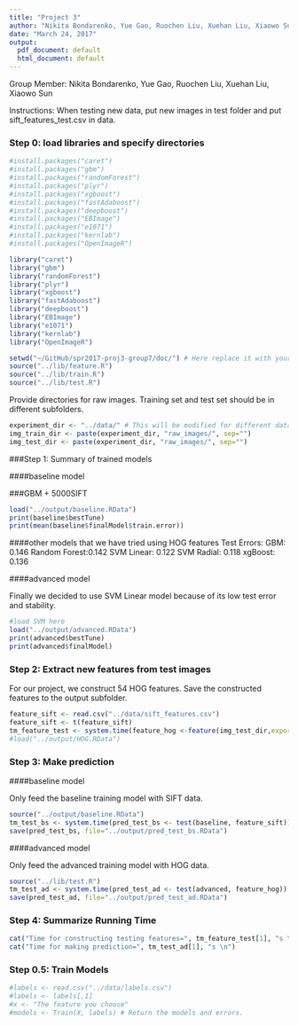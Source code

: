 ---
title: "Project 3"
author: "Nikita Bondarenko, Yue Gao, Ruochen Liu, Xuehan Liu, Xiaowo Sun"
date: "March 24, 2017"
output:
  pdf_document: default
  html_document: default
---

Group Member:
Nikita Bondarenko, Yue Gao, Ruochen Liu, Xuehan Liu, Xiaowo Sun

Instructions: When testing new data, put new images in test folder and put sift_features_test.csv in data.

### Step 0: load libraries and specify directories
```{r}
#install.packages("caret")
#install.packages("gbm")
#install.packages("randomForest")
#install.packages("plyr")
#install.packages("xgboost")
#install.packages("fastAdaboost")
#install.packages("deepboost")
#install.packages("EBImage")
#install.packages("e1071")
#install.packages("kernlab")
#install.packages("OpenImageR")

library("caret")
library("gbm")
library("randomForest")
library("plyr")
library("xgboost")
library("fastAdaboost")
library("deepboost")
library("EBImage")
library("e1071")
library("kernlab")
library("OpenImageR")
```


```{r wkdir, eval=FALSE}
setwd("~/GitHub/spr2017-proj3-group7/doc/") # Here replace it with your own path or manually set it in RStudio to where this rmd file is located.
source("../lib/feature.R")
source("../lib/train.R")
source("../lib/test.R")
```

Provide directories for raw images. Training set and test set should be in different subfolders. 
```{r}
experiment_dir <- "../data/" # This will be modified for different data sets.
img_train_dir <- paste(experiment_dir, "raw_images/", sep="")
img_test_dir <- paste(experiment_dir, "raw_images/", sep="")
```

###Step 1: Summary of trained models

####baseline model

###GBM + 5000SIFT
```{r}
load("../output/baseline.RData")
print(baseline$bestTune)
print(mean(baseline$finalModel$train.error))
```

####other models that we have tried using HOG features
Test Errors:
GBM: 0.146
Random Forest:0.142
SVM Linear: 0.122
SVM Radial: 0.118
xgBoost: 0.136

####advanced model

Finally we decided to use SVM Linear model because of its low test error and stability.
```{r}
#load SVM here
load("../output/advanced.RData")
print(advanced$bestTune)
print(advanced$finalModel)
```

### Step 2: Extract new features from test images

For our project, we construct 54 HOG features. Save the constructed features to the output subfolder.
```{r}
feature_sift <- read.csv("../data/sift_features.csv")
feature_sift <- t(feature_sift)
tm_feature_test <- system.time(feature_hog <-feature(img_test_dir,export=T))
#load("../output/HOG.RData")
```

### Step 3: Make prediction 

####baseline model

Only feed the baseline training model with SIFT data. 
```{r}
source("../output/baseline.RData")
tm_test_bs <- system.time(pred_test_bs <- test(baseline, feature_sift))
save(pred_test_bs, file="../output/pred_test_bs.RData")
```

####advanced model

Only feed the advanced training model with HOG data.
```{r}
source("../lib/test.R")
tm_test_ad <- system.time(pred_test_ad <- test(advanced, feature_hog))
save(pred_test_ad, file="../output/pred_test_ad.RData")
``` 

### Step 4: Summarize Running Time

```{r}
cat("Time for constructing testing features=", tm_feature_test[1], "s \n")
cat("Time for making prediction=", tm_test_ad[1], "s \n")
```


### Step 0.5: Train Models

```{r}
#labels <- read.csv("../data/labels.csv")
#labels <- labels[,1]
#x <- "The feature you choose"
#models <- Train(X, labels) # Return the models and errors.
```

